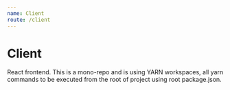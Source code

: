 ```yaml
---
name: Client
route: /client
---
```


# Client

React frontend. This is a mono-repo and is using YARN workspaces, all yarn commands to be executed from the root of project using root package.json.

